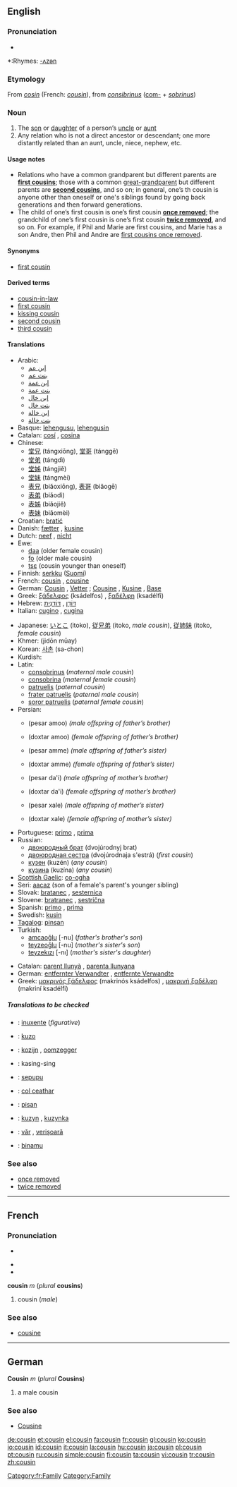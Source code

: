 {{see|Cousin}}
{{wikipediapl}}
==English==

===Pronunciation===
*{{audio|en-us-cousin.ogg|Audio (US)}}

*:Rhymes: [[Rhymes:English:-ʌzən|-ʌzən]]

===Etymology===
From {{OF.}} ''[[cosin]]'' (French: ''[[cousin]]''), from {{L.}} ''[[consibrinus]]'' ([[com-]] + ''[[sobrinus]]'')

===Noun===
{{wikipedia}}
{{en-noun}}

# The [[son]] or [[daughter]] of a person’s [[uncle]] or [[aunt]]
# Any relation who is not a direct ancestor or descendant; one more distantly related than an aunt, uncle, niece, nephew, etc.

====Usage notes====
*Relations who have a common grandparent but different parents are '''[[first cousin]]s'''; those with a common [[great-grandparent]] but different parents are '''[[second cousin]]s''', and so on; in general, one’s {{n}}th cousin is anyone other than oneself or one's siblings found by going back {{n}} generations and then forward {{n}} generations.
*The child of one’s first cousin is one’s first cousin '''[[once removed]]'''; the grandchild of one’s first cousin is one’s first cousin '''[[twice removed]]''', and so on. For example, if Phil and Marie are first cousins, and Marie has a son Andre, then Phil and Andre are [[first cousin once removed|first cousins once removed]].

====Synonyms====
*{{italbrac-colon|son or daughter of a person's uncle or aunt}} [[first cousin]]

====Derived terms====
*[[cousin-in-law]]
*[[first cousin]]
*[[kissing cousin]]
*[[second cousin]]
*[[third cousin]]

====Translations====
{{trans-top|son or daughter of a person’s uncle or aunt}}
*Arabic:
**[[إبن عم]] {{italbrac|paternal uncle’s son}}
**[[بنت عم]] {{italbrac|paternal uncle’s daughter}}
**[[إبن عمة]] {{italbrac|paternal aunt’s son}}
**[[بنت عمة]] {{italbrac|paternal aunt’s daughter}}
**[[إبن خال]] {{italbrac|maternal uncle’s son}}
**[[بنت خال]] {{italbrac|maternal uncle’s daughter}}
**[[إبن خالة]] {{italbrac|maternal aunt’s son}}
**[[بنت خالة]] {{italbrac|maternal aunt’s daughter}}
*Basque: [[lehengusu]], [[lehengusin]] {{italbrac|female}}
*Catalan: [[cosí]] {{m}}, [[cosina]] {{f}}
*Chinese:
**[[堂兄]] (tángxiōng), [[堂哥]] (tánggē) {{italbrac|father’s brother’s son older than oneself}}
**[[堂弟]] (tángdì) {{italbrac|father’s brother’s son younger than oneself}}
**[[堂姊]] (tángjiě) {{italbrac|father’s brother’s daughter older than oneself}}
**[[堂妹]] (tángmèi) {{italbrac|father’s brother’s daughter younger than oneself}}
**[[表兄]] (biǎoxiōng), [[表哥]] (biǎogē) {{italbrac|mother’s brother’s, or either parent’s sister’s, son older than oneself}}
**[[表弟]] (biǎodì) {{italbrac|mother's brother's, or either parent's sister's, son younger than oneself}}
**[[表姊]] (biǎojiě) {{italbrac|mother's brother's, or either parent's, sister's, daughter older than oneself}}
**[[表妹]] (biǎomèi) {{italbrac|mother's brother's, or either parent's sister's, daughter younger than oneself}}
*Croatian: [[bratić]]
*Danish: [[fætter]] {{c}} {{italbrac|male}}, [[kusine]] {{c}} {{italbrac|female}}
*Dutch: [[neef]] {{italbrac|male cousin or nephew}}, [[nicht]] {{italbrac|female cousin or niece}}
*Ewe:
**[[daa]] (older female cousin)
**[[fo]] (older male cousin)
**[[tsɛ]] (cousin younger than oneself)
*Finnish: [[serkku]] ([[:fi:serkku|Suomi]])
*French: [[cousin#French|cousin]] {{m}}, [[cousine]] {{f}}
*German: [[Cousin]] {{m}}, [[Vetter]] {{m}}; [[Cousine]] {{f}}, [[Kusine]] {{f}}, [[Base#German|Base]] {{f}} {{italbrac|regional}}
*Greek: [[ξάδελφος]] (ksádelfos) {{m}}, [[ξαδέλφη]] (ksadélfi) {{f}}
*Hebrew: [[דּוֹדָן]] {{m}}, [[דּוֹדָנִית]] {{f}}
*Italian: [[cugino]] {{m}}, [[cugina]] {{f}}
{{trans-mid}}
*Japanese: [[いとこ]] (itoko), [[従兄弟]] (itoko, ''male cousin''), [[従姉妹]] (itoko, ''female cousin'')
*Khmer: {{KMchar|[[ជីដូនមួយ]]}} (jidōn mūay)
*Korean: [[사촌]] (sa-chon)
*Kurdish: {{KUchar|[[ئامۆزا]]}}
*Latin:
**[[consobrinus]] (''maternal male cousin'')
**[[consobrina]] (''maternal female cousin'')
**[[patruelis]] (''paternal cousin'')
**[[frater patruelis]] (''paternal male cousin'')
**[[soror patruelis]] (''paternal female cousin'')
*Persian:
**{{FAchar|[[پسرعمو]]}} (pesar amoo) ''(male offspring of father’s brother)''
**{{FAchar|[[دختر عمو]]}} (doxtar amoo) ''(female offspring of father’s brother)''
**{{FAchar|[[پسرعمه]]}} (pesar amme) ''(male offspring of father’s sister)''
**{{FAchar|[[دختر عمه]]}} (doxtar amme) ''(female offspring of father’s sister)''
**{{FAchar|[[پسردایی]]}} (pesar da'i) ''(male offspring of mother’s brother)''
**{{FAchar|[[دختر دایی]]}} (doxtar da'i) ''(female offspring of mother’s brother)''
**{{FAchar|[[پسر خاله]]}} (pesar xale) ''(male offspring of mother’s sister)''
**{{FAchar|[[دختر خاله]]}} (doxtar xale) ''(female offspring of mother’s sister)''
*Portuguese: [[primo#Portuguese|primo]] {{m}}, [[prima#Portuguese|prima]] {{f}}
*Russian:
**[[двоюродный брат]] (dvojúrodnyj brat) {{m}} {{italbrac|first cousin}}
**[[двоюродная сестра]] (dvojúrodnaja s'estrá) {{f}} (''first cousin'')
**[[кузен]] (kuzén) {{m}} (''any cousin'')
**[[кузина]] (kuzína) {{f}} (''any cousin'')
*[[Scottish Gaelic]]: [[co-ogha]] {{m}}
*Seri: [[aacaz]] (son of a female's parent's younger sibling)
*Slovak: [[bratanec#Slovak|bratanec]] {{m}}, [[sesternica#Slovak|sesternica]] {{f}}
*Slovene: [[bratranec]] {{m}}, [[sestrična]] {{f}}
*Spanish: [[primo#Spanish|primo]] {{m}}, [[prima#Spanish|prima]] {{f}}
*Swedish: [[kusin]] {{c}}
*[[Tagalog]]: [[pinsan]]
*Turkish:
**[[amcaoğlu]] [-nu] (''father's brother's son'')
**[[teyzeoğlu]] [-nu] (''mother's sister's son'')
**[[teyzekızı]] [-nı] (''mother's sister's daughter'')
{{trans-bottom}}

{{trans-top|distant relation}}
*Catalan: [[parent llunyà]] {{m}}, [[parenta llunyana]] {{f}}
*German: [[entfernter Verwandter]] {{m}}, [[entfernte Verwandte]] {{f}}
*Greek: [[μακρινός ξάδελφος]] (makrinós ksádelfos) {{m}}, [[μακρινή ξαδέλφη]] (makriní ksadélfi) {{f}}
{{trans-mid}}
{{trans-bottom}}

=====Translations to be checked=====
<!--Remove this section once all of the translations below have been moved into the tables above.-->
{{checktrans}}
*{{ttbc|Basque}}: [[inuxente]] (''figurative'')
*{{ttbc|Esperanto}}: [[kuzo]]
*{{ttbc|Flemish}}: [[kozijn]] {{m}}, [[oomzegger]] {{m}}
*{{ttbc|Ibaloi}}: kasing-sing
*{{ttbc|Indonesian}}: [[sepupu]]
*{{ttbc|Irish}}: [[col ceathar]]
*{{ttbc|Kapampangan}}: [[pisan]]
*{{ttbc|Polish}}: [[kuzyn]] {{m}}, [[kuzynka]] {{f}}
*{{ttbc|Romanian}}: [[văr]] {{m}}, [[verişoară]] {{f}}
*{{ttbc|Swahili}}: [[binamu]]

===See also===
*[[once removed]]
*[[twice removed]]

----

==French==

===Pronunciation===
*{{audio|en-us-cousin.ogg|Audio (US)}}

*{{IPA|/ku.zɛ̃/}}
*{{SAMPA|/ku.zE~/}}

'''cousin''' ''m'' (''plural'' '''cousins''')

# cousin (''male'')

===See also===
*[[cousine#French|cousine]]

[[Category:fr:Family]]

----

==German==

'''Cousin''' ''m'' (''plural'' '''Cousins''')

# a male cousin

===See also===
*[[Cousine#German|Cousine]]

[[Category:Family]]

[[de:cousin]]
[[et:cousin]]
[[el:cousin]]
[[fa:cousin]]
[[fr:cousin]]
[[gl:cousin]]
[[ko:cousin]]
[[io:cousin]]
[[id:cousin]]
[[it:cousin]]
[[la:cousin]]
[[hu:cousin]]
[[ja:cousin]]
[[pl:cousin]]
[[pt:cousin]]
[[ru:cousin]]
[[simple:cousin]]
[[fi:cousin]]
[[ta:cousin]]
[[vi:cousin]]
[[tr:cousin]]
[[zh:cousin]]